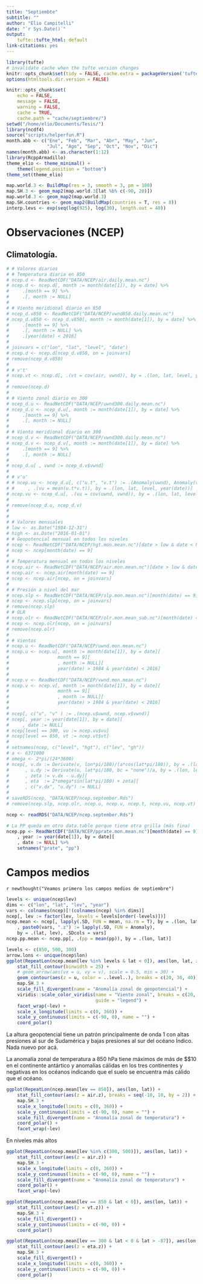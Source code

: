 ```yaml
---
title: "Septiembte"
subtitle: ""
author: "Elio Campitelli"
date: "`r Sys.Date()`"
output:
    tufte::tufte_html: default
link-citations: yes
---
```


```r
library(tufte)
# invalidate cache when the tufte version changes
knitr::opts_chunk$set(tidy = FALSE, cache.extra = packageVersion('tufte'))
options(htmltools.dir.version = FALSE)

knitr::opts_chunk$set(
    echo = FALSE,
    message = FALSE,
    warning = FALSE,
    cache = TRUE,
    cache.path = "cache/septiembre/")
setwd("/home/elio/Documents/Tesis/")
library(ncdf4)
source("scripts/helperfun.R")
month.abb <- c("Ene", "Feb", "Mar", "Abr", "May", "Jun",
               "Jul", "Ago", "Sep", "Oct", "Nov", "Dic")
names(month.abb) <- as.character(1:12)
library(RcppArmadillo)
theme_elio <- theme_minimal() +
    theme(legend.position = "bottom")
theme_set(theme_elio)

map.world.3 <- BuildMap(res = 3, smooth = 3, pm = 180)
map.SH.3 <- geom_map2(map.world.3[lat %b% c(-90, 20)])
map.world.3 <- geom_map2(map.world.3)
map.SH.countries <- geom_map2(BuildMap(countries = T, res = 8))
interp.levs <- exp(seq(log(925), log(30), length.out = 40))
```


# Observaciones (NCEP)

## Climatología.


```r
# # Valores diarios
# # Temperatura diaria en 850
# ncep.d <- ReadNetCDF("DATA/NCEP/air.daily.mean.nc")
# ncep.d <- ncep.d[, month := month(date[1]), by = date] %>%
#     .[month == 9] %>%
#     .[, month := NULL]
# 
# # Viento meridional diario en 850
# ncep_d.v850 <- ReadNetCDF("DATA/NCEP/vwnd850.daily.mean.nc")
# ncep_d.v850 <- ncep_d.v850[, month := month(date[1]), by = date] %>%
#     .[month == 9] %>%
#     .[, month := NULL] %>%
#     .[year(date) < 2016]
# 
# joinvars = c("lon", "lat", "level", "date")
# ncep.d <- ncep.d[ncep_d.v850, on = joinvars]
# remove(ncep_d.v850)
# 
# # v't'
# ncep.vt <- ncep.d[, .(vt = cov(air, vwnd)), by = .(lon, lat, level, year(date))]
# 
# remove(ncep.d)
# 
# # Viento zonal diario en 300
# ncep_d.u <- ReadNetCDF("DATA/NCEP/uwnd300.daily.mean.nc")
# ncep_d.u <- ncep_d.u[, month := month(date[1]), by = date] %>%
#     .[month == 9] %>%
#     .[, month := NULL]
# 
# # Viento meridional diario en 300
# ncep_d.v <- ReadNetCDF("DATA/NCEP/vwnd300.daily.mean.nc")
# ncep_d.v <- ncep_d.v[, month := month(date[1]), by = date] %>%
#     .[month == 9] %>%
#     .[, month := NULL]
# 
# ncep_d.u[ , vwnd := ncep_d.v$vwnd]
# 
# # v'u'
# # ncep.vu <- ncep_d.u[, c("u.t", "v.t") := .(Anomaly(uwnd), Anomaly(vwnd)), by = .(lon, lat, level)][
# #     , .(vu = mean(u.t*v.t)), by = .(lon, lat, level, year(date))]
# ncep.vu <- ncep_d.u[, .(vu = cov(uwnd, vwnd)), by = .(lon, lat, level, year(date))]
# 
# remove(ncep_d.u, ncep_d.v)
# 
# 
# # Valores mensuales
# low <- as.Date("1984-12-31")
# high <- as.Date("2016-01-01")
# # Geopotencial mensual en todos los niveles
# ncep <- ReadNetCDF("DATA/NCEP/hgt.mon.mean.nc")[date > low & date < high]
# ncep <- ncep[month(date) == 9]
# 
# # Temperatura mensual en todos los niveles
# ncep.air <- ReadNetCDF("DATA/NCEP/air.mon.mean.nc")[date > low & date < high]
# ncep.air <- ncep.air[month(date) == 9]
# ncep <- ncep.air[ncep, on = joinvars]
# 
# # Presión a nivel del mar
# ncep.slp <- ReadNetCDF("DATA/NCEP/slp.mon.mean.nc")[month(date) == 9][, level := 1000]
# ncep <- ncep.slp[ncep, on = joinvars]
# remove(ncep.slp)
# # OLR
# ncep.olr <- ReadNetCDF("DATA/NCEP/olr.mon.mean_sub.nc")[month(date) == 9][, level := 10]
# ncep <- ncep.olr[ncep, on = joinvars]
# remove(ncep.olr)
# 
# # Vientos
# ncep.u <- ReadNetCDF("DATA/NCEP/uwnd.mon.mean.nc")
# ncep.u <- ncep.u[, month := month(date[1]), by = date][
#                  month == 9][
#                  , month := NULL][
#                  year(date) > 1984 & year(date) < 2016]
# 
# ncep.v <- ReadNetCDF("DATA/NCEP/vwnd.mon.mean.nc")
# ncep.v <- ncep.v[, month := month(date[1]), by = date][
#                  month == 9][
#                  , month := NULL][
#                  year(date) > 1984 & year(date) < 2016]
# 
# ncep[, c("u", "v" ) := .(ncep.u$uwnd, ncep.v$vwnd)]
# ncep[, year := year(date[1]), by = date][
#     , date := NULL]
# ncep[level == 300, vu := ncep.vu$vu]
# ncep[level == 850, vt := ncep.vt$vt]
# 
# setnames(ncep, c("level", "hgt"), c("lev", "gh"))
# a <- 6371000
# omega <- 2*pi/(24*3600)
# ncep[, v.dx := Derivate(v, lon*pi/180)/(a*cos(lat*pi/180)), by = .(lat, lev, year)][
#      , u.dy := Derivate(u, lat*pi/180, bc = "none")/a, by = .(lon, lev, year)][
#      , zeta := v.dx - u.dy][
#      , eta  := 2*omega*sin(lat*pi/180) + zeta][
#      , c("v.dx", "u.dy") := NULL]
# 
# saveRDS(ncep, "DATA/NCEP/ncep.september.Rds")
# remove(ncep.slp, ncep.olr, ncep.u, ncep.v, ncep.t, ncep.vu, ncep.vt)
```

```r
ncep <- readRDS("DATA/NCEP/ncep.september.Rds")

# La PP queda en otro data.table porque tiene otra grilla (más fina)
ncep.pp <- ReadNetCDF("DATA/NCEP/pprate.mon.mean.nc")[month(date) == 9][
    , year := year(date[1]), by = date][
    , date := NULL] %>% 
    setnames("prate", "pp")
```

# Campos medios

`r newthought("Veamos primero los campos medios de septiembre")`

```r
levels <- unique(ncep$lev)
dims <- c("lon", "lat", "lev", "year")
vars <- colnames(ncep)[!(colnames(ncep) %in% dims)]
ncep[, lev := factor(lev, levels = levels[order(-levels)])]
ncep.mean <- ncep[, lapply(.SD, FUN = mean, na.rm = T), by = .(lon, lat, lev), .SDcols = -c("year")][
    , paste0(vars, ".z") := lapply(.SD, FUN = Anomaly), 
    by = .(lat, lev), .SDcols = vars]
ncep.pp.mean <- ncep.pp[, .(pp = mean(pp)), by = .(lon, lat)]
```

```r
levels <- c(850, 500, 300)
arrow.lons <- unique(ncep$lon)
ggplot(RepeatLon(ncep.mean[lev %in% levels & lat < 0]), aes(lon, lat, z = gh.z)) +
    stat_fill_contour(binwidth = 25) +
    # geom_arrow(aes(vx = u, vy = v), scale = 0.5, min = 30) +
    geom_contour(aes(z = u, color = ..level..), breaks = c(20, 30, 40)) +
    map.SH.3 +
    scale_fill_divergent(name = "Anomalía zonal de geopotencial") +
    viridis::scale_color_viridis(name = "Viento zonal", breaks = c(20, 30, 40),
                                 guide = "legend") +
    facet_wrap(~lev) +
    scale_x_longitude(limits = c(0, 360)) +
    scale_y_continuous(limits = c(-90, 0), name = "") +
    coord_polar() 
```

La altura geopotencial tiene un patrón principalmente de onda 1 con altas presiones al sur de Sudamérica y bajas presiones al sur del océano Índico. Nada nuevo por acá. 

La anomalía zonal de temperatura a 850 hPa tiene máximos de más de $\pm$10 en el continente antártico y anomalías cálidas en los tres continentes y negativas en los océanos indicando que el suelo se encuentra más cálido que el océano.  

```r
ggplot(RepeatLon(ncep.mean[lev == 850]), aes(lon, lat)) +
    stat_fill_contour(aes(z = air.z), breaks = seq(-10, 10, by = 2)) +
    map.SH.3 +
    scale_x_longitude(limits = c(0, 360)) +
    scale_y_continuous(limits = c(-90, 0), name = "") +
    scale_fill_divergent(name = "Anomalía zonal de temperatura") +
    coord_polar() +
    facet_wrap(~lev) 
```

En niveles más altos 

```r
ggplot(RepeatLon(ncep.mean[lev %in% c(300, 500)]), aes(lon, lat)) +
    stat_fill_contour(aes(z = air.z)) +
    map.SH.3 +
    scale_x_longitude(limits = c(0, 360)) +
    scale_y_continuous(limits = c(-90, 0), name = "") +
    scale_fill_divergent(name = "Anomalía zonal de temperatura") +
    coord_polar() +
    facet_wrap(~lev)
```


```r
ggplot(RepeatLon(ncep.mean[lev == 850 & lat < 0]), aes(lon, lat)) +
    stat_fill_contour(aes(z = vt.z)) +
    map.SH.3 +
    scale_fill_divergent() + 
    scale_y_continuous(limits = c(-90, 0)) +
    coord_polar() 
```


```r
ggplot(RepeatLon(ncep.mean[lev == 300 & lat < 0 & lat > -87]), aes(lon, lat)) +
    stat_fill_contour(aes(z = eta.z)) +
    map.SH.3 +
    scale_fill_divergent() +
    scale_x_longitude(limits = c(0, 360)) +
    scale_y_continuous(limits = c(-90, 0)) +
    coord_polar() 
```



```r

```

